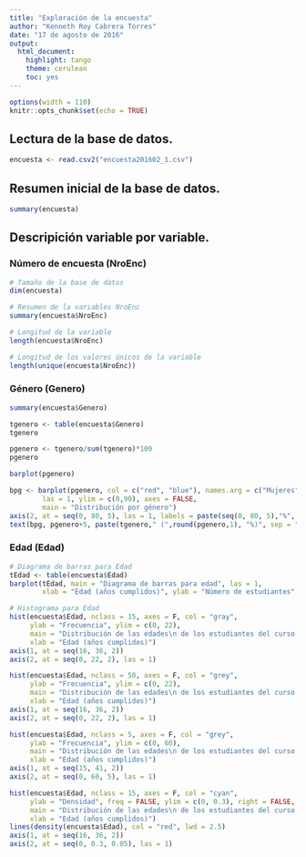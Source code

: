 ```yaml
---
title: "Exploración de la encuesta"
author: "Kenneth Roy Cabrera Torres"
date: "17 de agosto de 2016"
output: 
  html_document: 
    highlight: tango
    theme: cerulean
    toc: yes
---
```


```r
options(width = 110)
knitr::opts_chunk$set(echo = TRUE)
```

## Lectura de la base de datos.
```r
encuesta <- read.csv2("encuesta201602_1.csv")
```

## Resumen inicial de la base de datos.
```r
summary(encuesta)
```

## Descripición variable por variable.

### Número de encuesta (NroEnc)
```r
# Tamaño de la base de datos
dim(encuesta)

# Resumen de la variables NroEnc
summary(encuesta$NroEnc)

# Longitud de la variable
length(encuesta$NroEnc)

# Longitud de los valores únicos de la variable
length(unique(encuesta$NroEnc))
```

### Género (Genero)
```r
summary(encuesta$Genero)

tgenero <- table(encuesta$Genero)
tgenero

pgenero <- tgenero/sum(tgenero)*100
pgenero

barplot(pgenero)

bpg <- barplot(pgenero, col = c("red", "blue"), names.arg = c("Mujeres", "Hombres"),
        las = 1, ylim = c(0,90), axes = FALSE, 
        main = "Distribución por género")
axis(2, at = seq(0, 80, 5), las = 1, labels = paste(seq(0, 80, 5),"%", sep = ""))
text(bpg, pgenero+5, paste(tgenero," (",round(pgenero,1), "%)", sep = ""))
```

### Edad (Edad)


```r
# Diagrama de barras para Edad
tEdad <- table(encuesta$Edad)
barplot(tEdad, main = "Diagrama de barras para edad", las = 1,
        xlab = "Edad (años cumplidos)", ylab = "Número de estudiantes")
```

```r
# Histograma para Edad
hist(encuesta$Edad, nclass = 15, axes = F, col = "gray", 
     ylab = "Frecuencia", ylim = c(0, 22), 
     main = "Distribución de las edades\n de los estudiantes del curso EDAED",
     xlab = "Edad (años cumplidos)")
axis(1, at = seq(16, 36, 2))
axis(2, at = seq(0, 22, 2), las = 1)
```

```r
hist(encuesta$Edad, nclass = 50, axes = F, col = "grey", 
     ylab = "Frecuencia", ylim = c(0, 22), 
     main = "Distribución de las edades\n de los estudiantes del curso EDAED",
     xlab = "Edad (años cumplidos)")
axis(1, at = seq(16, 36, 2))
axis(2, at = seq(0, 22, 2), las = 1)
```

```r
hist(encuesta$Edad, nclass = 5, axes = F, col = "grey", 
     ylab = "Frecuencia", ylim = c(0, 60), 
     main = "Distribución de las edades\n de los estudiantes del curso EDAED",
     xlab = "Edad (años cumplidos)")
axis(1, at = seq(15, 41, 2))
axis(2, at = seq(0, 60, 5), las = 1)
```

```r
hist(encuesta$Edad, nclass = 15, axes = F, col = "cyan", 
     ylab = "Densidad", freq = FALSE, ylim = c(0, 0.3), right = FALSE,
     main = "Distribución de las edades\n de los estudiantes del curso EDAED",
     xlab = "Edad (años cumplidos)")
lines(density(encuesta$Edad), col = "red", lwd = 2.5)
axis(1, at = seq(16, 36, 2))
axis(2, at = seq(0, 0.3, 0.05), las = 1)
```

